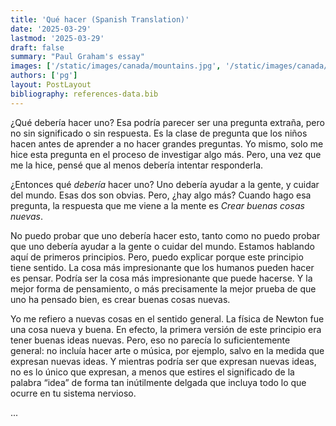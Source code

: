 ```yaml
---
title: 'Qué hacer (Spanish Translation)'
date: '2025-03-29'
lastmod: '2025-03-29'
draft: false
summary: "Paul Graham's essay"
images: ['/static/images/canada/mountains.jpg', '/static/images/canada/toronto.jpg']
authors: ['pg']
layout: PostLayout
bibliography: references-data.bib
---
```


¿Qué debería hacer uno? Esa podría parecer ser una pregunta extraña, pero no sin significado o sin respuesta. Es la clase de pregunta que los niños hacen antes de aprender a no hacer grandes preguntas. Yo mismo, solo me hice esta pregunta en el proceso de investigar algo más. Pero, una vez que me la hice, pensé que al menos debería intentar responderla.

¿Entonces qué _debería_ hacer uno? Uno debería ayudar a la gente, y cuidar del mundo. Esas dos son obvias. Pero, ¿hay algo más? Cuando hago esa pregunta, la respuesta que me viene a la mente es _Crear buenas cosas nuevas_.

No puedo probar que uno debería hacer esto, tanto como no puedo probar que uno debería ayudar a la gente o cuidar del mundo. Estamos hablando aquí de primeros principios. Pero, puedo explicar porque este principio tiene sentido. La cosa más impresionante que los humanos pueden hacer es pensar. Podría ser la cosa más impresionante que puede hacerse. Y la mejor forma de pensamiento, o más precisamente la mejor prueba de que uno ha pensado bien, es crear buenas cosas nuevas.

Yo me refiero a nuevas cosas en el sentido general. La física de Newton fue una cosa nueva y buena. En efecto, la primera versión de este principio era tener buenas ideas nuevas. Pero, eso no parecía lo suficientemente general: no incluía hacer arte o música, por ejemplo, salvo en la medida que expresan nuevas ideas. Y mientras podría ser que expresan nuevas ideas, no es lo único que expresan, a menos que estires el significado de la palabra “idea” de forma tan inútilmente delgada que incluya todo lo que ocurre en tu sistema nervioso.

...